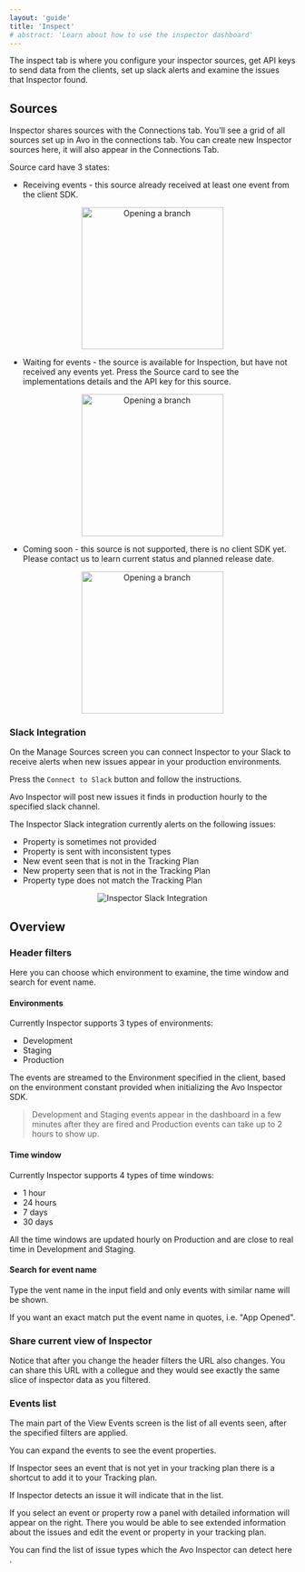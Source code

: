 ```yaml
---
layout: 'guide'
title: 'Inspect'
# abstract: 'Learn about how to use the inspector dashboard'
---
```



The inspect tab is where you configure your inspector sources, get API keys to send data from the clients, set up slack alerts and examine the issues that Inspector found.

## Sources

Inspector shares sources with the <Link passHref href="/workspace/connections"><a>Connections</a></Link> tab.
You'll see a grid of all sources set up in Avo in the connections tab.
You can create new Inspector sources here, it will also appear in the Connections Tab.

Source card have 3 states:

- Receiving events - this source already received at least one event from the client SDK.

<center>
  <img
    width="250"
    src={require('../../images/workspace/inspector/inspector-source-receiving.png')}
    alt="Opening a branch"
  />
</center>

- Waiting for events - the source is available for Inspection, but have not received any events yet. Press
  the Source card to see the implementations details and the API key for this source.

<center>
  <img
    width="250"
    src={require('../../images/workspace/inspector/inspector-source-waiting.png')}
    alt="Opening a branch"
  />
</center>

- Coming soon - this source is not supported, there is no client SDK yet. Please <Link passHref href="/help/troubleshooting"><a>contact us</a></Link> to learn current status and planned release date.

<center>
  <img
    width="250"
    src={require('../../images/workspace/inspector/inspector-source-not-available.png')}
    alt="Opening a branch"
  />
</center>

### Slack Integration

On the Manage Sources screen you can connect Inspector to your Slack to receive alerts when new issues appear in your production environments.

Press the `Connect to Slack` button and follow the instructions.

Avo Inspector will post new issues it finds in production hourly to the specified slack channel.

The Inspector Slack integration currently alerts on the following issues:

- Property is sometimes not provided
- Property is sent with inconsistent types
- New event seen that is not in the Tracking Plan
- New property seen that is not in the Tracking Plan
- Property type does not match the Tracking Plan

<center>
  <img
    src={require('../../images/workspace/inspector/inspector-slack-integration.png')}
    alt="Inspector Slack Integration"
  />
</center>

## Overview

### Header filters

Here you can choose which environment to examine, the time window and search for event name.

#### Environments

Currently Inspector supports 3 types of environments:

- Development
- Staging
- Production

The events are streamed to the Environment specified in the client, based on the environment constant provided when initializing the Avo Inspector SDK.

> Development and Staging events appear in the dashboard in a few minutes after they are fired and Production events can take up to 2 hours to show up.

#### Time window

Currently Inspector supports 4 types of time windows:

- 1 hour
- 24 hours
- 7 days
- 30 days

All the time windows are updated hourly on Production and are close to real time in Development and Staging.

#### Search for event name

Type the vent name in the input field and only events with similar name will be shown.

If you want an exact match put the event name in quotes, i.e. "App Opened".

### Share current view of Inspector

Notice that after you change the header filters the URL also changes. You can share this URL with a collegue and they would see exactly the same slice of inspector data as you filtered.

### Events list

The main part of the View Events screen is the list of all events seen, after the specified filters are applied.

You can expand the events to see the event properties.

If Inspector sees an event that is not yet in your tracking plan there is a shortcut to add it to your Tracking plan.

If Inspector detects an issue it will indicate that in the list.

If you select an event or property row a panel with detailed information will appear on the right. There you would be able to see extended information about the issues and edit the event or property in your tracking plan.

<Link passHref href="/explore-tracking-plan/issue-types-in-inspector">
  <a>
    You can find the list of issue types which the Avo Inspector can detect here
  </a>
</Link>
.
